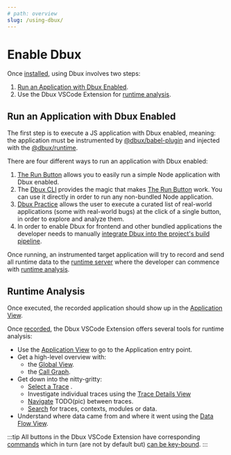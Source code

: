 ```yaml
---
# path: overview
slug: /using-dbux/
---
```


# Enable Dbux


<TOC toc={toc} />



Once [installed](./using-dbux/installation), using Dbux involves two steps:

1. [Run an Application with Dbux Enabled](#run-an-application-with-dbux-enabled).
2. Use the Dbux VSCode Extension for [runtime analysis](#runtime-analysis).


## Run an Application with Dbux Enabled

The first step is to execute a JS application with Dbux enabled, meaning: the application must be instrumented by [@dbux/babel-plugin](../tools-and-configuration/dbux-babel-plugin) and injected with the [@dbux/runtime](../tools-and-configuration/dbux-runtime).

There are four different ways to run an application with Dbux enabled:

1. [The Run Button](./the-run-button) <DarkLightImg src='play.svg' /> allows you to easily run a simple Node application with Dbux enabled.
2. The [Dbux CLI](../tools-and-configuration/dbux-cli) provides the magic that makes [The Run Button](./the-run-button) work. You can use it directly in order to run any non-bundled Node application.
3. [Dbux Practice](../dbux-practice) allows the user to execute a curated list of real-world applications (some with real-world bugs) at the click of a single button, in order to explore and analyze them.
4. In order to enable Dbux for frontend and other bundled applications the developer needs to manually [integrate Dbux into the project's build pipeline](../tools-and-configuration/build-pipeline-integration).

Once running, an instrumented target application will try to record and send all runtime data to the [runtime server](../tools-and-configuration/dbux-code#runtime-server) where the developer can commence with [runtime analysis](#runtime-analysis).


## Runtime Analysis

Once executed, the recorded application should show up in the [Application View](./application-view).

Once [recorded](#run-an-application-with-dbux-enabled), the Dbux VSCode Extension offers several tools for runtime analysis:

* Use the [Application View](./applications) to go to the Application entry point.
* Get a high-level overview with:
  * the [Global View](./global).
  * the [Call Graph](./call-graph).
* Get down into the nitty-gritty:
  * [Select a Trace](./select-trace) <DarkLightImg src="crosshair_red.svg" />.
  * Investigate individual traces using the [Trace Details View](./trace-details)
  * [Navigate](./trace-details#navigation) TODO(pic) between traces.
  * [Search](./search) for traces, contexts, modules or data.
* Understand where data came from and where it went using the [Data Flow View](./data-flow).

:::tip
All buttons in the Dbux VSCode Extension have corresponding [commands](../tools-and-configuration/dbux-code#commands) which in turn (are not by default but) [can be key-bound](https://code.visualstudio.com/docs/getstarted/keybindings).
:::


